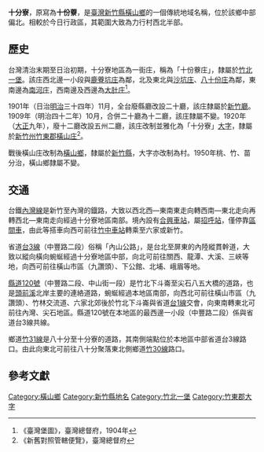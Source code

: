 {{noteTA　
|1 = zh-cn:庄; zh-hk:庄; zh-tw:庄;
}}
'''十分寮'''，原寫為'''十份藔'''，是[[臺灣|臺灣]][[新竹縣|新竹縣]][[橫山鄉_(臺灣)|橫山鄉]]的一個傳統地域名稱，位於該鄉中部偏北。相較於今日行政區，其範圍大致為力行村西北半部。

==歷史==
台灣清治末期至日治初期，十分寮地區為一街庄，稱為「十份藔庄」，隸屬於[[竹北一堡|竹北一堡]]。該庄西北邊一小段與[[鹿藔坑庄|鹿藔坑庄]]為鄰，北及東北與[[沙坑_(新竹縣)|沙坑庄]]、[[八十份庄|八十份庄]]為鄰，東南邊為[[南河_(新竹縣)|南河庄]]，西南邊及西邊為[[大肚_(新竹縣)|大肚庄]]<ref>《臺灣堡圖》，臺灣總督府，1904年</ref>。

1901年（日治[[明治|明治]]三十四年）11月，全台廢縣廳改設二十廳，該庄隸屬於[[新竹廳|新竹廳]]。1909年（明治四十二年）10月，合併二十廳為十二廳，該庄隸屬不變。1920年（[[大正|大正]]九年），廢十二廳改設五州二廳，該庄改制並雅化為「十分寮」[[大字|大字]]，隸屬於[[新竹州|新竹州]][[竹東郡|竹東郡]][[橫山庄|橫山庄]]<ref>《新舊對照管轄便覽》，臺灣總督府</ref>。

戰後橫山庄改制為[[橫山鄉_(臺灣)|橫山鄉]]，隸屬於[[新竹縣|新竹縣]]，大字亦改制為村。1950年桃、竹、苗分治，橫山鄉隸屬不變。

==交通==
台鐵[[內灣線|內灣線]]是新竹至內灣的鐡路，大致以西北西—東南東走向轉西南—東北走向再轉西北—東南走向經過十分寮地區南部。境內設有[[合興車站|合興車站]]，屬[[招呼站_(台鐵)|招呼站]]，僅停靠[[台鐵區間車|區間車]]，由此等搭車向西可前往[[竹中車站|竹中車站]]轉乘至六家或新竹。

省道[[台3線|台3線]]（中豐路二段）俗稱「內山公路」，是台北至屏東的內陸縱貫幹道，大致以縱向橫向蜿蜒經過十分寮地區中部，向北可前往關西、龍潭、大溪、三峽等地，向西可前往橫山市區（九讚頭）、下公館、北埔、峨眉等地。

[[縣道120號|縣道120號]]（中豐路二段、中山街一段）是竹北下斗崙至尖石八五大橋的道路，也是[[頭前溪|頭前溪]]北岸主要的連絡道路，蜿蜒經過本地區南部，向西北可前往橫山市區（九讚頭）、竹林交流道、六家北郊後於竹北下斗崙與省道[[台1線|台1線]]交會，向東南轉東北可前往內灣、尖石地區。縣道120號在本地區的最西邊一小段（中豐路二段）係與省道台3線共線。

鄉道[[竹31線|竹31線]]是八十分至十分寮的道路，其南側端點位於本地區中部省道台3線路口。由此向東北可前往八十分聚落東北側鄉道[[竹30線|竹30線]]路口。

==參考文獻==
{{reflist}}

{{竹東郡}}

[[Category:橫山鄉|Category:橫山鄉]]
[[Category:新竹縣地名|Category:新竹縣地名]]
[[Category:竹北一堡|Category:竹北一堡]]
[[Category:竹東郡大字|Category:竹東郡大字]]